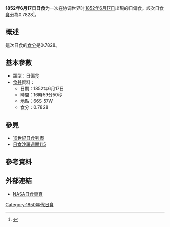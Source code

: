{{Infobox Solar eclipse
| Year        = 1852
| Month       = 6
| Day         = 17
| Type        = 日偏食
| Image       = SE1852Jun17P.gif
| Image size  = 200px
| Image intro = 1852年6月17日日偏食路徑圖
  <!--   日食資料   -->
| Gamma       = -1.1111
| Mag         = 0.7828
| Saros       = [[日食沙羅週期115|115]]
| Saros total = 
| Saros seq   = 
  <!--     食甚     -->
| Duration    = 
| Location    = 
| Coords      = 
| Width       = 
  <!--   開始時間   -->
| Partial     = 
| Start type  = 
| Centre      = 
| Greatest    = 16:59:50
  <!--     倒數     -->
| hour        = 16
| minute      = 59
| second      = 50
| Duration_s  = 
}}
'''1852年6月17日日食'''为一次在协调世界时[[1852年|1852年]][[6月17日|6月17日]]出現的日偏食。該次日食[[食分|食分]]為0.7828<ref name="nasa_catalog_list">{{cite web |url=http://eclipse.gsfc.nasa.gov/SEcat5/SE1801-1900.html |title=Catalog of Solar Eclipses: 1801 to 1900 |language=en |publisher=[[NASA|NASA]] |accessdate=2009-07-26 |archiveurl=https://web.archive.org/web/20150112204733/http://eclipse.gsfc.nasa.gov/SEcat5/SE1801-1900.html |archivedate=2015-01-12 |deadurl=no }}</ref>。

== 概述 ==
這次日食的[[食分|食分]]是0.7828。

== 基本參數 ==
{{NoteUTC}}
* 類型：日偏食
*[[食甚|食甚]]資料：
** 日期：1852年6月17日
** 時間：16時59分50秒 
** 地點：66S 57W
** 食分：0.7828

== 參見 ==
{{日食主題}}
* [[19世紀日食列表|19世紀日食列表]]
* [[日食沙羅週期115|日食沙羅週期115]]

== 參考資料 ==
{{reflist}}

== 外部連結 ==
* [http://eclipse.gsfc.nasa.gov/solar.html NASA日食專頁]{{Wayback|url=http://eclipse.gsfc.nasa.gov/solar.html |date=20190108200537 }}{{en icon}}

{{日食}}

[[Category:1850年代日食|Category:1850年代日食]]


{{Eclipse-stub}}